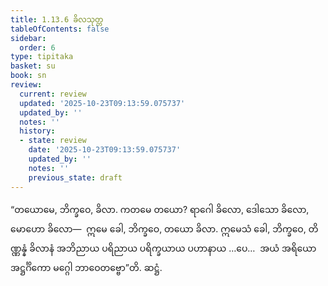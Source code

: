 ```yaml
---
title: 1.13.6 ခိလသုတ္တ
tableOfContents: false
sidebar:
  order: 6
type: tipitaka
basket: su
book: sn
review:
  current: review
  updated: '2025-10-23T09:13:59.075737'
  updated_by: ''
  notes: ''
  history:
  - state: review
    date: '2025-10-23T09:13:59.075737'
    updated_by: ''
    notes: ''
    previous_state: draft
---
```



<ReviewStatus review={frontmatter.review} showDetails={true} />

<HypothesisAnnotation frontmatter={frontmatter} />

<DynamicBreadcrumb />

<Division number="166" book="sn" e="ch" v="18" p="304">

<Paragraph number="320" book="sn">
“တယောမေ, ဘိက္ခဝေ, ခိလာ. ကတမေ တယော? ရာဂေါ ခိလော, ဒေါသော ခိလော, မောဟော ခိလော—  ဣမေ ခေါ, ဘိက္ခဝေ, တယော ခိလာ. ဣမေသံ ခေါ, ဘိက္ခဝေ, တိဏ္ဏန္နံ ခိလာနံ အဘိညာယ ပရိညာယ ပရိက္ခယာယ ပဟာနာယ …ပေ…  အယံ အရိယော အဋ္ဌင်္ဂိကော မဂ္ဂေါ ဘာဝေတဗ္ဗော”တိ.

</Paragraph>
</Division>

<Paragraph number="321" type="center" book="sn">
ဆဋ္ဌံ.
</Paragraph>